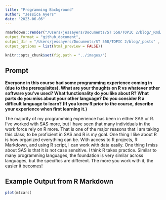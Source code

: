 ```yaml
---
title: "Programming Background"
author: "Jessica Ayers"
date: "2023-06-06"
---
```


```r
rmarkdown::render("/Users/jessayers/Documents/ST 558/TOPIC 2/blog/_Rmd/2023-06-06-my-new-blog-post.Rmd",
output_format = "github_document",  
output_dir = "/Users/jessayers/Documents/ST 558/TOPIC 2/blog/_posts" ,
output_options = list(html_preview = FALSE))
```

```r
knitr::opts_chunk$set(fig.path = "../images/")
```

## Prompt

**Everyone in this course had some programming experience coming in (due to the prerequisites).  What are your thoughts on R vs whatever other software you've used?  What functionality do you like about R?  What parts do you miss about your other language?  Do you consider R a difficult language to learn? (If you knew R prior to the course, describe your experience when first learning it.)**

The majority of my programming experience has been in either SAS or R. I've worked with SAS more, but I have seen that many individuals in the work force rely on R more. That is one of the major reasons that I am taking this class; to be proficient in SAS and R is my goal. One thing I like about R is how organized everything can be. With access to R projects, R Markdown, and using R script, I can work with data easily. One thing I miss about SAS is that it is not case sensitive. I think R takes practice. Similar to many programming languages, the foundation is very similar across languages, but the specifics are different. The more you work with it, the easier it becomes!

## Example Output from R Markdown

```r
plot(mtcars)
```
